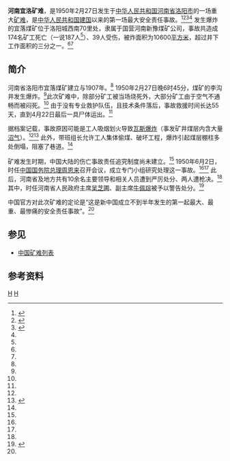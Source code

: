 '''河南宜洛矿难'''，是1950年2月27日发生于[[中华人民共和国|中华人民共和国]][[河南省|河南省]][[洛阳市|洛阳市]]的一场重大[[矿难|矿难]]，是[[中华人民共和国建国|中华人民共和国建国]]以来的第一场最大安全责任事故。<ref name=":0">{{Cite web|title=“宜洛矿难”,中国首起最大安全事故问责揭秘|url=http://www.cnki.com.cn/Article/CJFDTotal-FYSH201223027.htm|accessdate=2020-11-22|author=郭红敏|date=2012|format=|work=|publisher=《法律与生活》（第23期）|language=}}</ref><ref name=":1">{{Cite web|title=【解密档案】“宜洛矿难”追探（上）174个魂灵成老工友永远的心痛|url=https://news.dahe.cn/2018/04-24/300207.html|accessdate=2020-11-22|author=|date=|format=|work=|publisher=大河网|language=|archive-date=2020-06-15|archive-url=https://web.archive.org/web/20200615074134/https://news.dahe.cn/2018/04-24/300207.html|dead-url=no}}</ref><ref name=":2">{{Cite journal|title=新中国煤矿矿难高发期分析及对策研究|url=https://www.airitilibrary.com/Publication/alDetailedMesh?docid=10005587-200601-29-1-5-11-a|last=张同乐|last2=毕顺堂|date=2006-01-15|journal=河北師範大學學報（哲學社會科學版）|issue=1|volume=29|issn=1000-5587}}</ref><ref name=":4" /> 发生爆炸的宜落煤矿位于洛阳城西南70里处，隶属于国营河南新豫煤矿公司，事故共造成174名矿工死亡（一说187人<ref name=":2" />）、39人受伤，被炸面积为10600[[平方米|平方米]]，超过井下工作面积的三分之一。<ref name=":0" /><ref name=":1" />

== 简介 ==
河南省洛阳市宜落煤矿建立与1907年。<ref name=":0" /> 1950年2月27日晚6时45分，煤矿的李沟井发生爆炸。<ref name=":1" />此次矿难中，除部分矿工被当场烧死外，大部分矿工由于空气不通畅而被闷死。<ref name=":1" /> 由于没有专业救护队伍，且技术条件落后，事故救援时间长达55天，直到4月22日最后一具尸体运出。<ref name=":1" />

据档案记载，事故原因可能是工人吸烟划火导致[[瓦斯爆炸|瓦斯爆炸]]（事发矿井煤层内含大量[[沼气|沼气]]）。<ref name=":1" /><ref>{{Cite journal|title=安监职责误读与责任主体虚拟——中国矿难难治主因之剖析|author=邱成|url=http://www.cqvip.com/qk/91345x/200602/21742001.html|journal=《安全》|issue=2|doi=|others=|year=2006|volume=|page=|pmid=}}</ref> 此外，带班组长允许工人集体偷煤、破坏工程，爆炸引起煤层棚柱多处倒塌，阻塞了巷道。<ref name=":1" />

矿难发生时期，中国大陆的伤亡事故责任追究制度尚未建立。<ref name=":0" /> 1950年6月2日，时任[[中国国务院总理|中国国务院总理]][[周恩来|周恩来]]召开会议，成立专门小组研究处理这一事故。<ref name=":1" /><ref name=":4" /> 此后，河南省及地方共有10余名主要领导和相关人员遭到严厉处分、两人遭枪决。<ref name=":1" /> 其中，时任河南省人民政府主席[[吴芝圃|吴芝圃]]、副主席[[牛佩琮|牛佩琮]]被予以警告处分。<ref name=":4">{{Cite web|title=1950年宜洛矿难：周恩来主持会议研究处理责任人|url=http://www.cppcc.people.com.cn/n/2012/1031/c34952-19445334.html|accessdate=2020-11-22|author=|date=|format=|work=|publisher=人民网|language=|archive-date=2012-11-06|archive-url=https://web.archive.org/web/20121106092312/http://cppcc.people.com.cn/n/2012/1031/c34952-19445334.html|dead-url=no}}</ref>  

中国官方对此次矿难的定论是“这是新中国成立不到半年发生的第一起最大、最重、最惨痛的安全责任事故”。<ref name=":1" />

== 参见 ==

* [[中国矿难列表|中国矿难列表]]

== 参考资料 ==

[[Category:中华人民共和国矿难|H]]
[[Category:中华人民共和国爆炸事故|H]]
